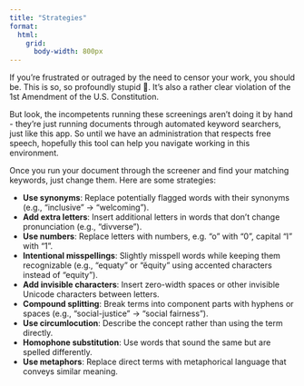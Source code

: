 ```yaml
---
title: "Strategies"
format: 
  html:
    grid: 
      body-width: 800px
---
```


If you're frustrated or outraged by the need to censor your work, you should be. This is so, so profoundly stupid 🤦. It's also a rather clear violation of the 1st Amendment of the U.S. Constitution.

But look, the incompetents running these screenings aren't doing it by hand - they're just running documents through automated keyword searchers, just like this app. So until we have an administration that respects free speech, hopefully this tool can help you navigate working in this environment. 

Once you run your document through the screener and find your matching keywords, just change them. Here are some strategies:

- **Use synonyms**: Replace potentially flagged words with their synonyms (e.g., "inclusive" → "welcoming"). 
- **Add extra letters**: Insert additional letters in words that don't change pronunciation (e.g., "divverse").
- **Use numbers**: Replace letters with numbers, e.g. "o" with "0", capital "I" with "1".
- **Intentional misspellings**: Slightly misspell words while keeping them recognizable (e.g., "equaty" or "ĕquity" using accented characters instead of "equity"). 
- **Add invisible characters**: Insert zero-width spaces or other invisible Unicode characters between letters. 
- **Compound splitting**: Break terms into component parts with hyphens or spaces (e.g., "social-justice" → "social fairness").
- **Use circumlocution**: Describe the concept rather than using the term directly.
- **Homophone substitution**: Use words that sound the same but are spelled differently.
- **Use metaphors**: Replace direct terms with metaphorical language that conveys similar meaning.
